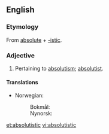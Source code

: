 ==English==

===Etymology===
From [[absolute]] + [[-istic]].

===Adjective===
{{en-adj}}

# Pertaining to [[absolutism]]; [[absolutist]].

====Translations====
{{trans-top|pertaining to absolutism}}
* Norwegian:
*: Bokmål: {{t-|no|absolutistisk}}
*: Nynorsk: {{t-|nn|absolutistisk|xs=Norwegian Nynorsk}}
{{trans-mid}}
{{trans-bottom}}

[[et:absolutistic]]
[[vi:absolutistic]]